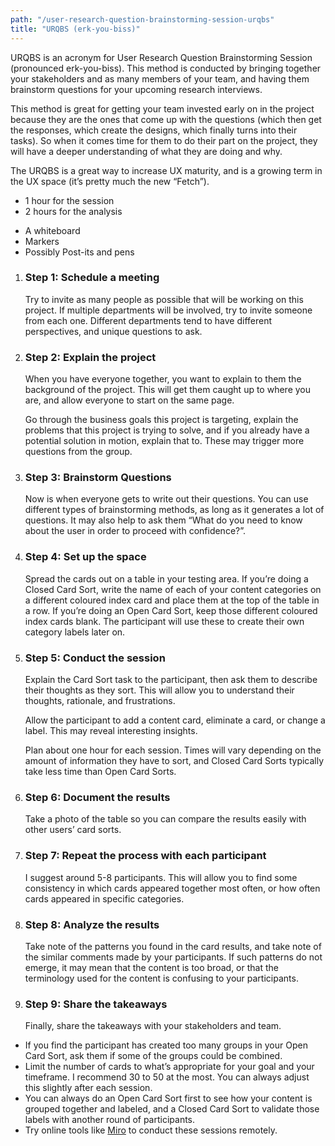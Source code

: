 ```yaml
---
path: "/user-research-question-brainstorming-session-urqbs"
title: "URQBS (erk-you-biss)"
---
```






<MethodLayout pageTitle={props.pageContext.frontmatter.title} method={currentMethod}>
  <SEO title={props.pageContext.frontmatter.title} />

<MethodSectionWhatIs method={currentMethod} title="What is a URQBS? Booya">
  <p>
    URQBS is an acronym for User Research Question Brainstorming Session (pronounced erk-you-biss). This method is conducted by bringing together your stakeholders and as many members of your team, and having them brainstorm questions for your upcoming research interviews.
  </p>
  <p>
    This method is great for getting your team invested early on in the project because they are the ones that come up with the questions (which then get the responses, which create the designs, which finally turns into their tasks). So when it comes time for them to do their part on the project, they will have a deeper understanding of what they are doing and why.
  </p>
  <p>
    The URQBS is a great way to increase UX maturity, and is a growing term in the UX space (it’s pretty much the new “Fetch”).
  </p>
</MethodSectionWhatIs>

<MethodSectionNeeds title="What do you need for a URQBS?">
  <MethodSectionNeedsPartial type="time">
    <ul>
      <li>1 hour for the session</li>
      <li>2 hours for the analysis</li>
    </ul>
  </MethodSectionNeedsPartial>
  <MethodSectionNeedsPartial type="materials">
    <ul>
      <li>A whiteboard</li>
      <li>Markers</li>
      <li>Possibly Post-its and pens</li>
    </ul>

  </MethodSectionNeedsPartial>
</MethodSectionNeeds>

<MethodSectionSteps method={currentMethod} title="How do you conduct a URQBS?">
  <ol>
    <li>
      <h3>Step 1: Schedule a meeting</h3>
      <p>
        Try to invite as many people as possible that will be working on this project. If multiple departments will be involved, try to invite someone from each one. Different departments tend to have different perspectives, and unique questions to ask.
      </p>
    </li>
    <li>
      <h3>Step 2: Explain the project</h3>
      <p>
      When you have everyone together, you want to explain to them the background of the project. This will get them caught up to where you are, and allow everyone to start on the same page.
      </p>  
      <p>
      Go through the business goals this project is targeting, explain the problems that this project is trying to solve, and if you already have a potential solution in motion, explain that to. These may trigger more questions from the group.
      </p> 
    </li>
    <li>
      <h3>Step 3: Brainstorm Questions</h3>
      <p>
        Now is when everyone gets to write out their questions. You can use different types of brainstorming methods, as long as it generates a lot of questions. It may also help to ask them “What do you need to know about the user in order to proceed with confidence?”.
      </p>
    </li>
    <li>
      <h3>Step 4: Set up the space</h3>
      <p>Spread the cards out on a table in your testing area. If you’re doing a Closed Card Sort, write the name of each of your content categories on a different coloured index card and place them at the top of the table in a row. If you’re doing an Open Card Sort, keep those different coloured index cards blank. The participant will use these to create their own category labels later on.
      </p>
    </li>
    <li>
      <h3>Step 5: Conduct the session</h3>
      <p>
      Explain the Card Sort task to the participant, then ask them to describe their thoughts as they sort. This will allow you to understand their thoughts, rationale, and frustrations.
      </p>
      <p>Allow the participant to add a content card, eliminate a card, or change a label. This may reveal interesting insights.
      </p>
      <p>Plan about one hour for each session. Times will vary depending on the amount of information they have to sort, and Closed Card Sorts typically take less time than Open Card Sorts.
      </p>
    </li>
    <li>
      <h3>Step 6: Document the results</h3>
      <p>
        Take a photo of the table so you can compare the results easily with other users’ card sorts.
        </p>
    </li>
    <li>
      <h3>Step 7: Repeat the process with each participant</h3>
      <p>
        I suggest around 5-8 participants. This will allow you to find some consistency in which cards appeared together most often, or how often cards appeared in specific categories.
        </p>
    </li>
    <li>
      <h3>Step 8: Analyze the results</h3>
      <p>
        Take note of the patterns you found in the card results, and take note of the similar comments made by your participants. If such patterns do not emerge, it may mean that the content is too broad, or that the terminology used for the content is confusing to your participants.   
        </p>
    </li>
    <li>
      <h3>Step 9: Share the takeaways</h3>
      <p>
        Finally, share the takeaways with your stakeholders and team.
      </p>
    </li>
  </ol>
</MethodSectionSteps>

<MethodSectionTips method={currentMethod} title="Tips for a great URQBS">
  <ul>
    <li>
      If you find the participant has created too many groups in your Open Card Sort, ask them if some of the groups could be combined.
    </li>
    <li>
      Limit the number of cards to what’s appropriate for your goal and your timeframe.  I recommend 30 to 50 at the most. You can always adjust this slightly after each session.
    </li>
    <li>
      You can always do an Open Card Sort first to see how your content is grouped together and labeled, and a Closed Card Sort to validate those labels with another round of participants.
    </li>
    <li>
      Try online tools like <a href="https://miro.com/" target="_blank" rel="noreferrer noopener">Miro</a> to conduct these sessions remotely.
      </li>
  </ul>
</MethodSectionTips>

<MethodSectionResources method={currentMethod} />

</MethodLayout>
